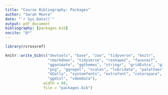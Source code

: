 ```yaml
---
title: "Course Bibliography: Packages"
author: "Sarah Moore"
date: "`r Sys.Date()`"
output: pdf_document
bibliography: [packages.bib]
nocite: "@*"
---
```


```r
library(rcrossref)

knitr::write_bib(c("devtools", "base", "zoo", "tidyverse", "knitr",
                   "rmarkdown", "tidyverse", "reshape2", "fauxnaif",
                   "gganimate", "ggthemes", "stringr", "gridExtra", "gifski", 
                   "png", "ggrepel", "scales", "lubridate", "paletteer",
                   "GGally", "systemfonts", "extrafont", "colorspace",
                   "ggdist", "vdemdata"), 
                 width = 60, 
                 file = "packages.bib")

```
